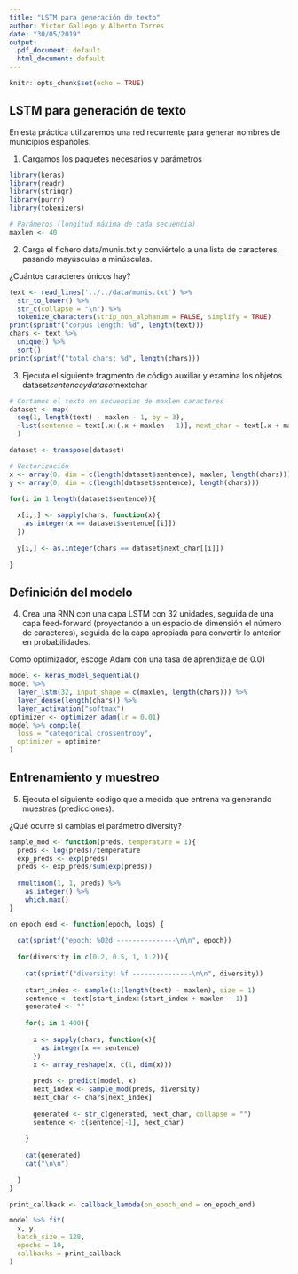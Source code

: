 ```yaml
---
title: "LSTM para generación de texto"
author: Victor Gallego y Alberto Torres
date: "30/05/2019"
output:
  pdf_document: default
  html_document: default
---
```


```r
knitr::opts_chunk$set(echo = TRUE)
```

## LSTM para generación de texto

En esta práctica utilizaremos una red recurrente para generar nombres de municipios españoles.


1. Cargamos los paquetes necesarios y parámetros

```r
library(keras)
library(readr)
library(stringr)
library(purrr)
library(tokenizers)

# Parámeros (longitud máxima de cada secuencia) 
maxlen <- 40
```

2. Carga el fichero data/munis.txt y conviértelo a una lista de caracteres, pasando mayúsculas a minúsculas.

¿Cuántos caracteres únicos hay?

```r
text <- read_lines('../../data/munis.txt') %>%
  str_to_lower() %>%
  str_c(collapse = "\n") %>%
  tokenize_characters(strip_non_alphanum = FALSE, simplify = TRUE)
print(sprintf("corpus length: %d", length(text)))
chars <- text %>%
  unique() %>%
  sort()
print(sprintf("total chars: %d", length(chars)))  

```

3. Ejecuta el siguiente fragmento de código auxiliar y examina los objetos dataset$sentence y dataset$nextchar

```r
# Cortamos el texto en secuencias de maxlen caracteres
dataset <- map(
  seq(1, length(text) - maxlen - 1, by = 3), 
  ~list(sentence = text[.x:(.x + maxlen - 1)], next_char = text[.x + maxlen])
  )

dataset <- transpose(dataset)

# Vectorización
x <- array(0, dim = c(length(dataset$sentence), maxlen, length(chars)))
y <- array(0, dim = c(length(dataset$sentence), length(chars)))

for(i in 1:length(dataset$sentence)){
  
  x[i,,] <- sapply(chars, function(x){
    as.integer(x == dataset$sentence[[i]])
  })
  
  y[i,] <- as.integer(chars == dataset$next_char[[i]])
  
}
```

## Definición del modelo

4. Crea una RNN con una capa LSTM con 32 unidades, seguida de una capa feed-forward (proyectando a un espacio de dimensión el número de caracteres), seguida de la capa apropiada para convertir lo anterior en probabilidades.

Como optimizador, escoge Adam con una tasa de aprendizaje de 0.01

```r
model <- keras_model_sequential()
model %>%
  layer_lstm(32, input_shape = c(maxlen, length(chars))) %>%
  layer_dense(length(chars)) %>%
  layer_activation("softmax")
optimizer <- optimizer_adam(lr = 0.01)
model %>% compile(
  loss = "categorical_crossentropy", 
  optimizer = optimizer
)
```

## Entrenamiento y muestreo

5. Ejecuta el siguiente codigo que a medida que entrena va generando muestras (predicciones).

¿Qué ocurre si cambias el parámetro diversity?

```r

sample_mod <- function(preds, temperature = 1){
  preds <- log(preds)/temperature
  exp_preds <- exp(preds)
  preds <- exp_preds/sum(exp(preds))
  
  rmultinom(1, 1, preds) %>% 
    as.integer() %>%
    which.max()
}

on_epoch_end <- function(epoch, logs) {
  
  cat(sprintf("epoch: %02d ---------------\n\n", epoch))
  
  for(diversity in c(0.2, 0.5, 1, 1.2)){
    
    cat(sprintf("diversity: %f ---------------\n\n", diversity))
    
    start_index <- sample(1:(length(text) - maxlen), size = 1)
    sentence <- text[start_index:(start_index + maxlen - 1)]
    generated <- ""
    
    for(i in 1:400){
      
      x <- sapply(chars, function(x){
        as.integer(x == sentence)
      })
      x <- array_reshape(x, c(1, dim(x)))
      
      preds <- predict(model, x)
      next_index <- sample_mod(preds, diversity)
      next_char <- chars[next_index]
      
      generated <- str_c(generated, next_char, collapse = "")
      sentence <- c(sentence[-1], next_char)
      
    }
    
    cat(generated)
    cat("\n\n")
    
  }
}

print_callback <- callback_lambda(on_epoch_end = on_epoch_end)

model %>% fit(
  x, y,
  batch_size = 128,
  epochs = 10,
  callbacks = print_callback
)
```
